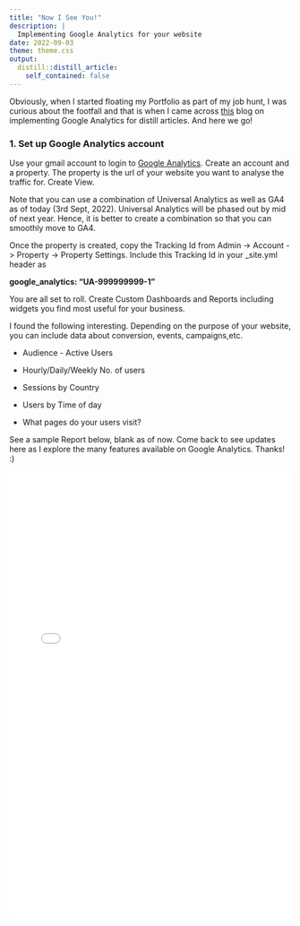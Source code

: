 ```yaml
---
title: "Now I See You!"
description: |
  Implementing Google Analytics for your website
date: 2022-09-03
theme: theme.css
output:
  distill::distill_article:
    self_contained: false
---
```


Obviously, when I started floating my Portfolio as part of my job hunt, I was curious about the footfall and that is when I came across [this](https://www.shamindras.com/posts/2019-07-31-shrotriya2019distillpt2/#step-2-setup-google-analytics-tracking) blog on implementing Google Analytics for distill articles. And here we go!

### 1. Set up Google Analytics account

Use your gmail account to login to [Google Analytics](https://analytics.google.com/analytics/web/). Create an account and a property. The property is the url of your website you want to analyse the traffic for. Create View. 

Note that you can use a combination of Universal Analytics as well as GA4 as of today (3rd Sept, 2022). Universal Analytics will be phased out by mid of next year. Hence, it is better to create a combination so that you can smoothly move to GA4.

Once the property is created, copy the Tracking Id from Admin -> Account -> Property -> Property Settings. Include this Tracking Id in your _site.yml header as 

<b>google_analytics: "UA-999999999-1"</b>

You are all set to roll. Create Custom Dashboards and Reports including widgets you find most useful for your business.

I found the following interesting. Depending on the purpose of your website, you can include data about conversion, events, campaigns,etc.

* Audience - Active Users

* Hourly/Daily/Weekly No. of users

* Sessions by Country

* Users by Time of day

* What pages do your users visit?

See a sample Report below, blank as of now.
Come back to see updates here as I explore the many features available on Google Analytics. Thanks! :)

![](image/report.pdf){width=100% height=800}

